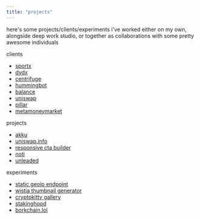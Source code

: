 ```yaml
---
title: "projects"
---
```


here's some projects/clients/experiments i've worked either on my own, alongside deep work studio, or together as collaborations with some pretty awesome individuals

clients

- [sportx](https://sportx.bet/)
- [dydx](https://dydx.exchange/)
- [centrifuge](https://centrifuge.io/)
- [hummingbot](https://hummingbot.io/)
- [balance](https://balance.io/)
- [uniswap](https://uniswap.io)
- [pillar](https://pillarproject.io)
- [metamoneymarket](https://metamoneymarket.com)

projects

- [akku](https://akku.software/)
- [uniswap.info](https://uniswap.info)
- [responsive cta builder](https://responsivectabuilder.com/)
- [noti](https://noti.center/)
- [unleaded](https://unleaded.reiner.design)

experiments

- [static geoip endpoint](https://geoip.netlify.com/)
- [wistia thumbnail generator](https://thumbnailer.netlify.com/)
- [cryptokitty gallery](https://componentboi.eth.reiner.design/)
- [stakinghood](https://stakinghood.netlify.com/)
- [borkchain.lol](https://borkchain.lol/)
